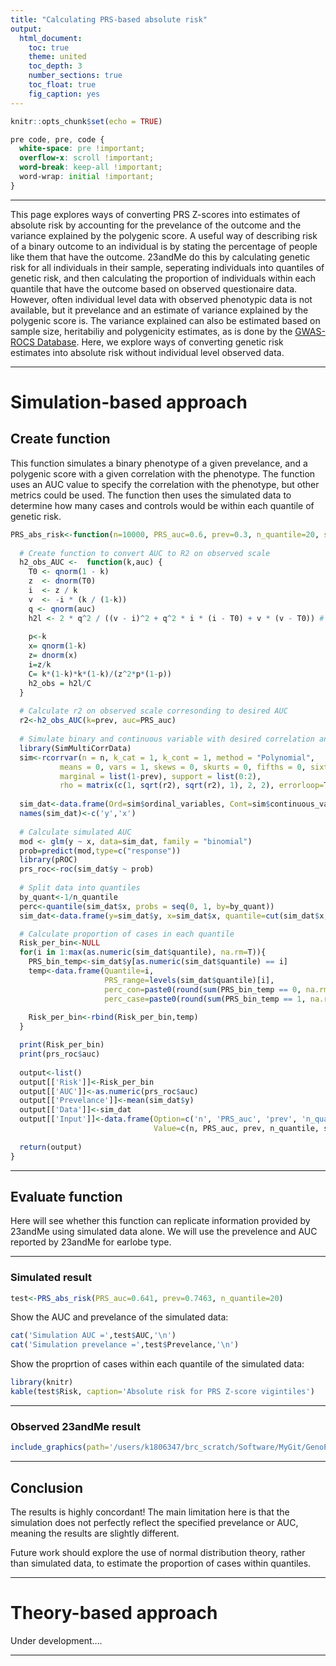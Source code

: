 ```yaml
---
title: "Calculating PRS-based absolute risk"
output: 
  html_document:
    toc: true
    theme: united
    toc_depth: 3
    number_sections: true
    toc_float: true
    fig_caption: yes
---
```


```r
knitr::opts_chunk$set(echo = TRUE)
```

<style>
p.caption {
  font-size: 1.5em;
}
</style>

```css
pre code, pre, code {
  white-space: pre !important;
  overflow-x: scroll !important;
  word-break: keep-all !important;
  word-wrap: initial !important;
}
```

***

This page explores ways of converting PRS Z-scores into estimates of absolute risk by accounting for the prevelance of the outcome and the variance explained by the polygenic score. A useful way of describing risk of a binary outcome to an individual is by stating the percentage of people like them that have the outcome. 23andMe do this by calculating genetic risk for all individuals in their sample, seperating individuals into quantiles of genetic risk, and then calculating the proportion of individuals within each quantile that have the outcome based on observed questionaire data. However, often individual level data with observed phenotypic data is not available, but it prevelance and an estimate of variance explained by the polygenic score is. The variance explained can also be estimated based on sample size, heritabiliy and polygenicity estimates, as is done by the [GWAS-ROCS Database](https://gwasrocs.ca/). Here, we explore ways of converting genetic risk estimates into absolute risk without individual level observed data. 

***

# Simulation-based approach
## Create function 

This function simulates a binary phenotype of a given prevelance, and a polygenic score with a given correlation with the phenotype. The function uses an AUC value to specify the correlation with the phenotype, but other metrics could be used. The function then uses the simulated data to determine how many cases and controls would be within each quantile of genetic risk.

```r
PRS_abs_risk<-function(n=10000, PRS_auc=0.6, prev=0.3, n_quantile=20, seed=1){
  
  # Create function to convert AUC to R2 on observed scale
  h2_obs_AUC <-  function(k,auc) {
    T0 <- qnorm(1 - k)
    z  <- dnorm(T0)
    i  <- z / k
    v  <- -i * (k / (1-k))
    q <- qnorm(auc)
    h2l <- 2 * q^2 / ((v - i)^2 + q^2 * i * (i - T0) + v * (v - T0)) # eq 4
    
    p<-k
    x= qnorm(1-k)
    z= dnorm(x)
    i=z/k
    C= k*(1-k)*k*(1-k)/(z^2*p*(1-p))
    h2_obs = h2l/C
  }
  
  # Calculate r2 on observed scale corresonding to desired AUC
  r2<-h2_obs_AUC(k=prev, auc=PRS_auc)
  
  # Simulate binary and continuous variable with desired correlation and prevelance
  library(SimMultiCorrData)
  sim<-rcorrvar(n = n, k_cat = 1, k_cont = 1, method = "Polynomial",
           means = 0, vars = 1, skews = 0, skurts = 0, fifths = 0, sixths = 0,
           marginal = list(1-prev), support = list(0:2),
           rho = matrix(c(1, sqrt(r2), sqrt(r2), 1), 2, 2), errorloop=T, seed=seed)
  
  sim_dat<-data.frame(Ord=sim$ordinal_variables, Cont=sim$continuous_variables)
  names(sim_dat)<-c('y','x')
  
  # Calculate simulated AUC
  mod <- glm(y ~ x, data=sim_dat, family = "binomial")
  prob=predict(mod,type=c("response"))
  library(pROC)
  prs_roc<-roc(sim_dat$y ~ prob)
  
  # Split data into quantiles
  by_quant<-1/n_quantile
  perc<-quantile(sim_dat$x, probs = seq(0, 1, by=by_quant))
  sim_dat<-data.frame(y=sim_dat$y, x=sim_dat$x, quantile=cut(sim_dat$x, quantile(sim_dat$x, prob = seq(0, 1, length = 1/by_quant+1), type = 5) ))

  # Calculate proportion of cases in each quantile
  Risk_per_bin<-NULL
  for(i in 1:max(as.numeric(sim_dat$quantile), na.rm=T)){
    PRS_bin_temp<-sim_dat$y[as.numeric(sim_dat$quantile) == i]
    temp<-data.frame(Quantile=i, 
                     PRS_range=levels(sim_dat$quantile)[i], 
                     perc_con=paste0(round(sum(PRS_bin_temp == 0, na.rm=T)/length(PRS_bin_temp)*100, 2),'%'), 
                     perc_case=paste0(round(sum(PRS_bin_temp == 1, na.rm=T)/length(PRS_bin_temp)*100, 2),'%')) 
                     
    Risk_per_bin<-rbind(Risk_per_bin,temp)
  }

  print(Risk_per_bin)
  print(prs_roc$auc)
  
  output<-list()
  output[['Risk']]<-Risk_per_bin
  output[['AUC']]<-as.numeric(prs_roc$auc)
  output[['Prevelance']]<-mean(sim_dat$y)
  output[['Data']]<-sim_dat
  output[['Input']]<-data.frame(Option=c('n', 'PRS_auc', 'prev', 'n_quantile','seed'),
                                Value=c(n, PRS_auc, prev, n_quantile, seed))
  
  return(output)
}
```

***

## Evaluate function

Here will see whether this function can replicate information provided by 23andMe using simulated data alone. We will use the prevelence and AUC reported by 23andMe for earlobe type.

***

### Simulated result
```r
test<-PRS_abs_risk(PRS_auc=0.641, prev=0.7463, n_quantile=20)
```

Show the AUC and prevelance of the simulated data:
```r
cat('Simulation AUC =',test$AUC,'\n')
cat('Simulation prevelance =',test$Prevelance,'\n')
```

Show the proprtion of cases within each quantile of the simulated data:
```r
library(knitr)
kable(test$Risk, caption='Absolute risk for PRS Z-score vigintiles')
```

***

### Observed 23andMe result

```r
include_graphics(path='/users/k1806347/brc_scratch/Software/MyGit/GenoPred/Images/PRS_relative_risk_experiment/23andMe_Earlobe.png')
```

***

## Conclusion

The results is highly concordant! The main limitation here is that the simulation does not perfectly reflect the specified prevelance or AUC, meaning the results are slightly different.

Future work should explore the use of normal distribution theory, rather than simulated data, to estimate the proportion of cases within quantiles.

***

# Theory-based approach

Under development....

***
